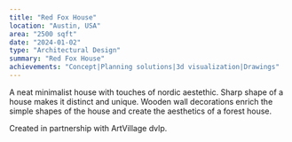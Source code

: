 ```yaml
---
title: "Red Fox House"
location: "Austin, USA"
area: "2500 sqft"
date: "2024-01-02"
type: "Architectural Design"
summary: "Red Fox House"
achievements: "Concept|Planning solutions|3d visualization|Drawings"
---
```


A neat minimalist house with touches of nordic aestethic.
Sharp shape of a house makes it distinct and unique.
Wooden wall decorations enrich the simple shapes of the house and create the aesthetics of a forest house.

Created in partnership with ArtVillage dvlp.
